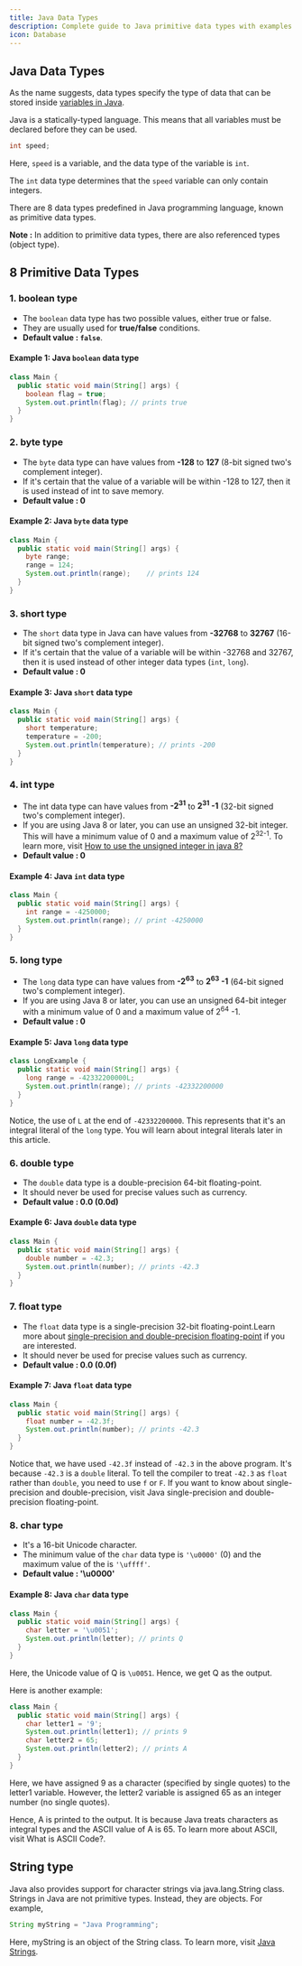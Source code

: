 ```yaml
---
title: Java Data Types
description: Complete guide to Java primitive data types with examples. Learn about int, char, boolean, double, float, byte, short, and long data types.
icon: Database
---
```


## Java Data Types

As the name suggests, data types specify the type of data that can be stored inside [variables in Java](/docs/variables-and-literals).

Java is a statically-typed language. This means that all variables must be declared before they can be used.

```java
int speed;
```

Here, `speed` is a variable, and the data type of the variable is `int`.

The `int` data type determines that the `speed` variable can only contain integers.

There are 8 data types predefined in Java programming language, known as primitive data types.

<Callout>

**Note :** In addition to primitive data types, there are also referenced
types (object type).

</Callout>

## 8 Primitive Data Types

### 1. boolean type

- The `boolean` data type has two possible values, either true or false.
- They are usually used for **true/false** conditions.
- **Default value : `false`**.

#### Example 1: Java `boolean` data type

```java
class Main {
  public static void main(String[] args) {
    boolean flag = true;
    System.out.println(flag); // prints true
  }
}
```

### 2. byte type

- The `byte` data type can have values from **-128** to **127** (8-bit signed two's complement integer).
- If it's certain that the value of a variable will be within -128 to 127, then it is used instead of int to save memory.
- **Default value : 0**

#### Example 2: Java `byte` data type

```java
class Main {
  public static void main(String[] args) {
    byte range;
    range = 124;
    System.out.println(range);    // prints 124
  }
}
```

### 3. short type

- The `short` data type in Java can have values from **-32768** to **32767** (16-bit signed two's complement integer).
- If it's certain that the value of a variable will be within -32768 and 32767, then it is used instead of other integer data types (`int`, `long`).
- **Default value : 0**

#### Example 3: Java `short` data type

```java
class Main {
  public static void main(String[] args) {
    short temperature;
    temperature = -200;
    System.out.println(temperature); // prints -200
  }
}
```

### 4. int type

- The int data type can have values from **-2<sup>31</sup>** to **2<sup>31</sup> -1** (32-bit signed two's complement integer).
- If you are using Java 8 or later, you can use an unsigned 32-bit integer. This will have a minimum value of 0 and a maximum value of 2<sup>32-1</sup>. To learn more, visit [How to use the unsigned integer in java 8?](http://stackoverflow.com/questions/25556017/how-to-use-the-unsigned-integer-in-java-8)
- **Default value : 0**

#### Example 4: Java `int` data type

```java
class Main {
  public static void main(String[] args) {
    int range = -4250000;
    System.out.println(range); // print -4250000
  }
}
```

### 5. long type

- The `long` data type can have values from **-2<sup>63</sup>** to **2<sup>63</sup> -1** (64-bit signed two's complement integer).
- If you are using Java 8 or later, you can use an unsigned 64-bit integer with a minimum value of 0 and a maximum value of 2<sup>64</sup> -1.
- **Default value : 0**

#### Example 5: Java `long` data type

```java
class LongExample {
  public static void main(String[] args) {
    long range = -42332200000L;
    System.out.println(range); // prints -42332200000
  }
}
```

Notice, the use of `L` at the end of `-42332200000`. This represents that it's an integral literal of the `long` type. You will learn about integral literals later in this article.

### 6. double type

- The `double` data type is a double-precision 64-bit floating-point.
- It should never be used for precise values such as currency.
- **Default value : 0.0 (0.0d)**

#### Example 6: Java `double` data type

```java
class Main {
  public static void main(String[] args) {
    double number = -42.3;
    System.out.println(number); // prints -42.3
  }
}
```

### 7. float type

- The `float` data type is a single-precision 32-bit floating-point.Learn more about [single-precision and double-precision floating-point](http://stackoverflow.com/questions/801117/whats-the-difference-between-a-single-precision-and-double-precision-floating-p) if you are interested.
- It should never be used for precise values such as currency.
- **Default value : 0.0 (0.0f)**

#### Example 7: Java `float` data type

```java highlight=3
class Main {
  public static void main(String[] args) {
    float number = -42.3f;
    System.out.println(number); // prints -42.3
  }
}
```

Notice that, we have used `-42.3f` instead of `-42.3` in the above program. It's because `-42.3` is a `double` literal.
To tell the compiler to treat `-42.3` as `float` rather than `double`, you need to use `f` or `F`.
If you want to know about single-precision and double-precision, visit Java single-precision and double-precision floating-point.

### 8. char type

- It's a 16-bit Unicode character.
- The minimum value of the `char` data type is `'\u0000'` (0) and the maximum value of the is `'\uffff'`.
- **Default value : '\u0000'**

#### Example 8: Java `char` data type

```java
class Main {
  public static void main(String[] args) {
    char letter = '\u0051';
    System.out.println(letter); // prints Q
  }
}
```

Here, the Unicode value of Q is `\u0051`. Hence, we get Q as the output.

Here is another example:

```java
class Main {
  public static void main(String[] args) {
    char letter1 = '9';
    System.out.println(letter1); // prints 9
    char letter2 = 65;
    System.out.println(letter2); // prints A
  }
}
```

Here, we have assigned 9 as a character (specified by single quotes) to the letter1 variable. However, the letter2 variable is assigned 65 as an integer number (no single quotes).

Hence, A is printed to the output. It is because Java treats characters as integral types and the ASCII value of A is 65. To learn more about ASCII, visit What is ASCII Code?.

## String type

Java also provides support for character strings via java.lang.String class. Strings in Java are not primitive types. Instead, they are objects. For example,

```java
String myString = "Java Programming";
```

Here, myString is an object of the String class. To learn more, visit [Java Strings](/docs/string).
